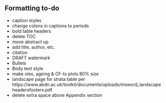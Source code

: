## Formatting to-do

- caption styles
- change colons in captions to periods
- bold table headers
- delete TOC
- move abstract up
- add title, author, etc.
- citation
- DRAFT watermark
- Bullets
- Body text style
- make olex, ageing & CF-ts plots 80% size
- landscape page for strata table per https://www.abdn.ac.uk/toolkit/documents/uploads/msword_landscapeheadersfooters.pdf
- delete extra space above Appendix section

